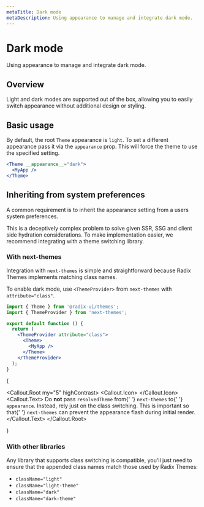 ```yaml
---
metaTitle: Dark mode
metaDescription: Using appearance to manage and integrate dark mode.
---
```


# Dark mode

<Description>Using appearance to manage and integrate dark mode.</Description>

## Overview

Light and dark modes are supported out of the box, allowing you to easily switch appearance without additional design or styling.

<Box my="5">
  <ThemesDarkModeExample />
</Box>

## Basic usage

By default, the root `Theme` appearance is `light`. To set a different appearance pass it via the `appearance` prop. This will force the theme to use the specified setting.

```jsx line=1
<Theme __appearance__="dark">
  <MyApp />
</Theme>
```

## Inheriting from system preferences

A common requirement is to inherit the appearance setting from a users system preferences.

This is a deceptively complex problem to solve given SSR, SSG and client side hydration considerations. To make implementation easier, we recommend integrating with a theme switching library.

### With next-themes

Integration with `next-themes` is simple and straightforward because Radix Themes implements matching class names.

To enable dark mode, use `<ThemeProvider>` from `next-themes` with `attribute="class"`.

```jsx line=6
import { Theme } from '@radix-ui/themes';
import { ThemeProvider } from 'next-themes';

export default function () {
  return (
    <ThemeProvider attribute="class">
      <Theme>
        <MyApp />
      </Theme>
    </ThemeProvider>
  );
}
```

{

<Callout.Root my="5" highContrast>
  <Callout.Icon>
    <InfoCircledIcon />
  </Callout.Icon>
  <Callout.Text>
    Do <Strong>not</Strong> pass <Code variant="ghost">resolvedTheme</Code> from{' '}
    <Code variant="ghost">next-themes</Code> to{' '}
    <Code variant="ghost">appearance</Code>. Instead, rely just on the class
    switching. This is important so that{' '}
    <Code variant="ghost">next-themes</Code> can prevent the appearance flash
    during initial render.
  </Callout.Text>
</Callout.Root>

}

### With other libraries

Any library that supports class switching is compatible, you'll just need to ensure that the appended class names match those used by Radix Themes:

- `className="light"`
- `className="light-theme"`
- `className="dark"`
- `className="dark-theme"`
